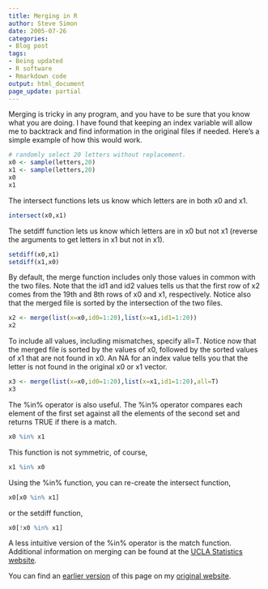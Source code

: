 ```yaml
---
title: Merging in R
author: Steve Simon
date: 2005-07-26
categories:
- Blog post
tags:
- Being updated
- R software
- Rmarkdown code
output: html_document
page_update: partial
---
```

Merging is tricky in any program, and you have to be sure that you know
what you are doing. I have found that keeping an index variable will
allow me to backtrack and find information in the original files if
needed. Here's a simple example of how this would work.


```r
# randomly select 20 letters without replacement.
x0 <- sample(letters,20)
x1 <- sample(letters,20)
x0
x1
```

The intersect functions lets us know which letters are in both x0 and x1.

```r
intersect(x0,x1)
```

The setdiff function lets us know which letters are in x0 but not x1 (reverse the arguments to get letters in x1 but not in x1).

```r
setdiff(x0,x1)
setdiff(x1,x0)
```

By default, the merge function includes only those values in common with the two files. Note that the id1 and id2 values tells us that the first row of x2 comes from the 19th and 8th rows of x0 and x1, respectively. Notice also that the merged file is sorted by the intersection of the two files.

```r
x2 <- merge(list(x=x0,id0=1:20),list(x=x1,id1=1:20))
x2
```

To include all values, including mismatches, specify all=T. Notice now that the merged file is sorted by the values of x0, followed by the sorted values of x1 that are not found in x0. An NA for an index value tells you that the letter is not found in the original x0 or x1 vector.

```r
x3 <- merge(list(x=x0,id0=1:20),list(x=x1,id1=1:20),all=T)
x3
```

The %in% operator is also useful. The %in% operator compares each element of the first set against all the elements of the second set and returns TRUE if there is a match.

```r
x0 %in% x1
```

This function is not symmetric, of course,

```r
x1 %in% x0
```

Using the %in% function, you can re-create the intersect function,

```r
x0[x0 %in% x1]
```

or the setdiff function,
```r
x0[!x0 %in% x1]
```

A less intuitive version of the %in% operator is the match function. Additional information on merging can be found at the [UCLA Statistics website][ucl].

You can find an [earlier version][sim1] of this page on my [original website][sim2].

[sim1]: http://www.pmean.com/05/MergingInR.html
[sim2]: http://www.pmean.com/original_site.html

[ucl]: www.ats.ucla.edu/stat/r/notes/managing.htm

